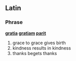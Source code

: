==Latin==

===Phrase===
'''[[gratia]] [[gratiam]] [[parit]]'''

# grace to grace gives birth
# kindness results in kindness
# thanks begets thanks